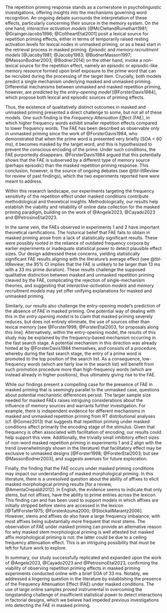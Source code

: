 
The repetition priming response stands as a cornerstone in psycholinguistic investigations, offering insights into the mechanisms governing word recognition. An ongoing debate surrounds the interpretation of these effects, particularly concerning their source in the memory system. On the one hand, _interactive activation models_ [@McClellandRumelhart1981; @GraingerJacobs1996; @ColtheartEtal2001] posit a lexical source for repetition priming effects, either in terms of temporarily raised resting activation levels for lexical nodes in unmasked priming, or as a head start in the retrieval process in masked priming. _Episodic_ and _memory recruitment models_ [@Jacoby1981; @Jacoby1983;  @BodnerMasson1997; @MassonBodner2003; @Bodner2014] on the other hand, invoke a non-lexical source for the repetition effect, namely an episodic or episodic-like memory resource formed upon brief exposure to the prime word that can be recruited during the processing of the target item. Crucially, both models predict a single mechanism underlying masked and unmasked priming. Differential mechanisms between unmasked and masked repetition priming, however, are predicted by the _entry-opening model_ [@ForsterDavis1984], which propose both lexical and episodic sources of priming effects.

Thus, the existence of qualitatively distinct outcomes in masked and unmasked priming presented a direct challenge to some, but not all of these models. One such finding is the *Frequency Attenuation Effect* (FAE), in which higher frequency words exhibit smaller repetition effects compared to lower frequency words. The FAE has been described as observable only in unmasked priming since the work of @ForsterDavis1984, who demonstrated that when the prime word is presented very briefly (SOA $<$ 60 ms), it becomes masked by the target word, and this is hypothesized to prevent the conscious encoding of the prime. Under such conditions, the FAE purportedly disappears. @ForsterDavis1984 argued that this potentially shows that the FAE is subserved by a different type of memory source (perhaps episodic) than the masked repetition priming response. This conclusion, however, is the source of ongoing debates (see @tbl-litReview for review of past findings), which the two experiments reported here were meant to address.

Within this research landscape, our experiments targeting the frequency sensitivity of the repetition effect under masked conditions contribute methodological and theoretical insights. Methodologically, our results help establish the viability and reliability of online data collection for the masked priming paradigm, building on the work of @Angele2023, @Cayado2023 and @PetrosinoEtal2023.

In the same vein, the FAEs observed in experiments 1 and 2 have important theoretical ramifications. The historical belief that FAE fails to obtain in masked priming arose from a lack of statistically significant results. These were possibly rooted in the reliance of outdated frequency corpora by earlier experiments or inadequate statistical power to detect plausible effect sizes. Our design addressed these concerns, yielding statistically significant FAE results aligning with the literature's average effect (see @tbl-litReview; the 95% CI implies that the FAE is unlikely to be larger than 13 ms with a 33 ms prime duration). These results challenge the supposed qualitative distinction between masked and unmasked repetition priming cleaved by the FAE, complicating the rejection of single-mechanism theories, and suggesting that _interactive-activation models_ and _memory recruitment models_ may yet offer unifying explanations for masked and unmasked priming.

Similarly, our results also challenge the entry-opening model's prediction of the absence of FAE in masked priming. One potential way of dealing with this in the _entry opening model_ is to claim that masked priming severely reduces, but does not entirely eliminate, the use of sources other than lexical memory [see @Forster1998; @ForsterEtal2003, for proposals along this line]. Alternatively, within the entry-opening model, the results of this study may be explained by the frequency-based mechanism occurring in the fast search stage. A potential mechanism in this direction was already hinted at by @ForsterDavis1984 themselves, and consists of a procedure, whereby during the fast search stage, the entry of a prime word is promoted to the top position of the search list. As a consequence, low-frequency words (which are fairly low in the search list) will benefit from such promotion procedure more than high-frequency words (which are instead already in higher positions), thus ultimately giving rise to the FAE.

While our findings present a compelling case for the presence of FAE in masked priming that is seemingly parallel to the unmasked case, questions about potential mechanistic differences persist. The larger sample size needed for masked FAEs raises intriguing considerations about the influence of memory sources and warrants further investigation. For example, there is independent evidence for different mechanisms in masked and unmasked repetition priming from RT distributional analyses (cf. @Gomez2013) that suggests that repetition priming under masked conditions affect primarily the encoding stage of the stimulus. Given that frequency is often associated with facilitation of encoding, our results could help support this view. Additionally, the trivially small inhibitory effect sizes of non-word masked repetition priming in experiments 1 and 2 align with the trend (overwhelmingly shown in the literature) that facilitatory effect may be exclusive to unmasked designs [@Forster1998; @ForsterEtal2003; but see @MassonBodner2003], and suggests avenues for future exploration.

Finally, the finding that the FAE occurs under masked priming conditions may impact our understanding of masked morphological priming. In this literature, there is a unresolved question about the ability of affixes to elicit masked morphological priming results [for a review, @AmentaCrepaldi2012]. In English, the evidence seems to indicate that only stems, but not affixes, have the ability to prime entries across the lexicon. This finding can and has been used to support models in which affixes are initially stripped before stems are accessed in the lexicon [@TaftForster1975; @ForsterAzuma2000; @StockallMarantz2006]. However, stems and affixes do also have a large frequency imbalance, with most affixes being substantially more frequent that most stems. The observation of FAE under masked priming can provide an alternative reason for why masked stem morphological priming is well attested but masked affix morphological priming is not: the latter could be due to a ceiling frequency attenuation effect. This is an intriguing possibility that must be left for future work to explore.

In summary, our study successfully replicated and expanded upon the work of @Angele2023, @Cayado2023 and @PetrosinoEtal2023, confirming the viability of observing repetition priming effects in masked priming experiments conducted online with a brief SOA of 33 ms. Notably, we addressed a lingering question in the literature by establishing the presence of the Frequency Attenuation Effect (FAE) under masked conditions. The use of large online samples proved instrumental in overcoming the longstanding challenge of insufficient statistical power to detect interactions in factorial designs, which we believe had impeded previous investigations into detecting the FAE in masked priming.